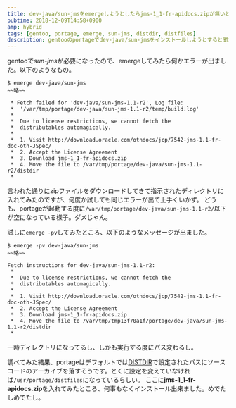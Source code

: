 ```yaml
---
title: dev-java/sun-jmsをemergeしようとしたらjms-1_1-fr-apidocs.zipが無いとか言われる
pubtime: 2018-12-09T14:58+0900
amp: hybrid
tags: [gentoo, portage, emerge, sun-jms, distdir, distfiles]
description: gentooのportageでdev-java/sun-jmsをインストールしようとすると聞かれるライセンス問題への対処方法です。
---
```


gentooで*sun-jms*が必要になったので、emergeしてみたら何かエラーが出ました。以下のようなもの。

```
$ emerge dev-java/sun-jms
~~略~~

 * Fetch failed for 'dev-java/sun-jms-1.1-r2', Log file:
 *  '/var/tmp/portage/dev-java/sun-jms-1.1-r2/temp/build.log'
 *
 *  Due to license restrictions, we cannot fetch the
 *  distributables automagically.
 *
 *  1. Visit http://download.oracle.com/otndocs/jcp/7542-jms-1.1-fr-doc-oth-JSpec/
 *  2. Accept the License Agreement
 *  3. Download jms-1_1-fr-apidocs.zip
 *  4. Move the file to /var/tmp/portage/dev-java/sun-jms-1.1-r2/distdir
 *
```

言われた通りにzipファイルをダウンロードしてきて指示されたディレクトリに入れてみたのですが、何度か試しても同じエラーが出て上手くいかず。
どうも、portageが起動する度に`/var/tmp/portage/dev-java/sun-jms-1.1-r2/`以下が空になっている様子。ダメじゃん。

試しに`emerge -pv`してみたところ、以下のようなメッセージが出ました。

```
$ emerge -pv dev-java/sun-jms
~~略~~

Fetch instructions for dev-java/sun-jms-1.1-r2:
 * 
 *  Due to license restrictions, we cannot fetch the
 *  distributables automagically.
 * 
 *  1. Visit http://download.oracle.com/otndocs/jcp/7542-jms-1.1-fr-doc-oth-JSpec/
 *  2. Accept the License Agreement
 *  3. Download jms-1_1-fr-apidocs.zip
 *  4. Move the file to /var/tmp/tmp13f70a1f/portage/dev-java/sun-jms-1.1-r2/distdir
 *
```

一時ディレクトリになってるし、しかも実行する度にパス変わるし。

調べてみた結果、portageはデフォルトでは[DISTDIR](https://wiki.gentoo.org/wiki/DISTDIR/ja)で設定されたパスにソースコードのアーカイブを落すそうです。とくに設定を変えていなければ`/usr/portage/distfiles`になっているらしい。
ここに**jms-1_1-fr-apidocs.zip**を入れてみたところ、何事もなくインストール出来ました。めでたしめでたし。
